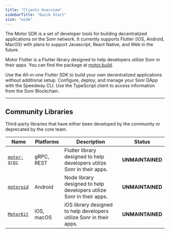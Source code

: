 ```yaml
---
title: "Clients Overview"
sidebarTitle: "Quick Start"
size: "wide"
---
```


The Motor SDK is a set of developer tools for building decentralized applications on the Sonr network. It currently supports Flutter (iOS, Android, MacOS) with plans to support Javascript, React Native, and Web in the future.

Motor Flutter is a Flutter library designed to help developers utilize Sonr in their apps. You can find the package at [motor.build](https://motor.build).

<CardGroup cols={3}>
  <Card title="Flutter Plugin" icon="mobile" iconType="duotone" color="#0077C9" href="/content/2/clients/flutter/1">
    Use the All-in-one Flutter SDK to build your own decentralized applications without additional setup.
  </Card>
    <Card title="Speedway CLI" icon="square-terminal" iconType="duotone" color="#FFA500" href="/content/2/clients/cli/1">
    Configure, deploy, and manage your Sonr DApp with the Speedway CLI.
  </Card>
  <Card title="TS Client (Coming Soon)" iconType="duotone" color="#9B30FF" icon="clock" >
    Use the TypeScript client to access information from the Sonr Blockchain.
  </Card>

</CardGroup>

---

## Community Libraries

Third-party libraries that have either been developed by the community or deprecated by the core team.

| Name                                                  | Platforms  | Description                                                             | Status           |
| ----------------------------------------------------- | ---------- | ----------------------------------------------------------------------- | ---------------- |
| [`motor-grpc`](https://github.com/sonr-io/motor-grpc) | gRPC, REST | Flutter library designed to help developers utilize Sonr in their apps. | **UNMAINTAINED** |
| [`motoroid`](https://github.com/sonr-io/motoroid)     | Android    | Node library designed to help developers utilize Sonr in their apps.    | **UNMAINTAINED** |
| [`MotorKit`](https://github.com/sonr-io/MotorKit)     | iOS, macOS | iOS library designed to help developers utilize Sonr in their apps.     | **UNMAINTAINED** |
